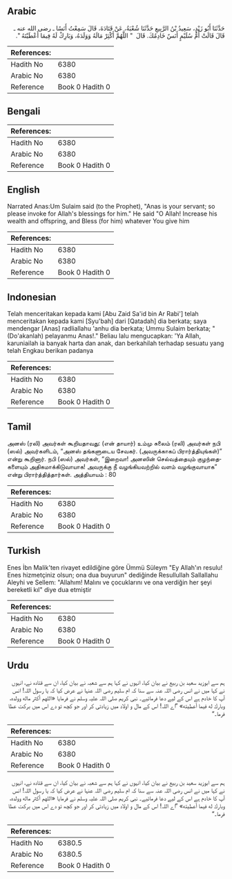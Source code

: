 ## Arabic


<div dir="rtl" lang="ar" style={{fontSize:'larger',backgroundColor:'#f8f9fa',padding:20}}>
حَدَّثَنَا أَبُو زَيْدٍ، سَعِيدُ بْنُ الرَّبِيعِ حَدَّثَنَا شُعْبَةُ، عَنْ قَتَادَةَ، قَالَ سَمِعْتُ أَنَسًا ـ رضى الله عنه ـ قَالَ قَالَتْ أُمُّ سُلَيْمٍ أَنَسٌ خَادِمُكَ‏.‏ قَالَ ‏ "‏ اللَّهُمَّ أَكْثِرْ مَالَهُ وَوَلَدَهُ، وَبَارِكْ لَهُ فِيمَا أَعْطَيْتَهُ ‏"‏‏.‏
</div>
<div style={{backgroundColor:'#f8f9fa',padding:20, marginBottom: 10}}><table> <thead> <tr> <th>References:</th> <th></th> </tr> </thead> <tbody><tr><td>Hadith No</td><td>6380</td></tr><tr><td>Arabic No</td><td>6380</td></tr><tr><td>Reference</td><td>Book 0 Hadith 0</td></tr></tbody></table></div>

## Bengali


<div dir="ltr" lang="bn" style={{fontSize:'larger',backgroundColor:'#f8f9fa',padding:20}}>

</div>
<div style={{backgroundColor:'#f8f9fa',padding:20, marginBottom: 10}}><table> <thead> <tr> <th>References:</th> <th></th> </tr> </thead> <tbody><tr><td>Hadith No</td><td>6380</td></tr><tr><td>Arabic No</td><td>6380</td></tr><tr><td>Reference</td><td>Book 0 Hadith 0</td></tr></tbody></table></div>

## English


<div dir="ltr" lang="en" style={{fontSize:'larger',backgroundColor:'#f8f9fa',padding:20}}>
Narrated Anas:Um Sulaim said (to the Prophet), "Anas is your servant; so please invoke for Allah's blessings for him." He said "O Allah! Increase his wealth and offspring, and Bless (for him) whatever You give him
</div>
<div style={{backgroundColor:'#f8f9fa',padding:20, marginBottom: 10}}><table> <thead> <tr> <th>References:</th> <th></th> </tr> </thead> <tbody><tr><td>Hadith No</td><td>6380</td></tr><tr><td>Arabic No</td><td>6380</td></tr><tr><td>Reference</td><td>Book 0 Hadith 0</td></tr></tbody></table></div>

## Indonesian


<div dir="ltr" lang="id" style={{fontSize:'larger',backgroundColor:'#f8f9fa',padding:20}}>
Telah menceritakan kepada kami [Abu Zaid Sa'id bin Ar Rabi'] telah menceritakan kepada kami [Syu'bah] dari [Qatadah] dia berkata; saya mendengar [Anas] radliallahu 'anhu dia berkata; Ummu Sulaim berkata; "(Do'akanlah) pelayanmu Anas!." Beliau lalu mengucapkan: 'Ya Allah, karuniailah ia banyak harta dan anak, dan berkahilah terhadap sesuatu yang telah Engkau berikan padanya
</div>
<div style={{backgroundColor:'#f8f9fa',padding:20, marginBottom: 10}}><table> <thead> <tr> <th>References:</th> <th></th> </tr> </thead> <tbody><tr><td>Hadith No</td><td>6380</td></tr><tr><td>Arabic No</td><td>6380</td></tr><tr><td>Reference</td><td>Book 0 Hadith 0</td></tr></tbody></table></div>

## Tamil


<div dir="ltr" lang="ta" style={{fontSize:'larger',backgroundColor:'#f8f9fa',padding:20}}>
அனஸ் (ரலி) அவர்கள் கூறியதாவது: (என் தாயார்) உம்மு சுலைம் (ரலி) அவர்கள் நபி (ஸல்) அவர்களிடம், “அனஸ் தங்களுடைய சேவகர். (அவருக்காகப் பிரார்த்தியுங்கள்)” என்று கூறினார். நபி (ஸல்) அவர்கள், “இறைவா! அனஸின் செல்வத்தையும் குழந்தைகளையும் அதிகமாக்கிடுவாயாக! அவருக்கு நீ வழங்கியவற்றில் வளம் வழங்குவாயாக” என்று பிரார்த்தித்தார்கள். அத்தியாயம் : 80
</div>
<div style={{backgroundColor:'#f8f9fa',padding:20, marginBottom: 10}}><table> <thead> <tr> <th>References:</th> <th></th> </tr> </thead> <tbody><tr><td>Hadith No</td><td>6380</td></tr><tr><td>Arabic No</td><td>6380</td></tr><tr><td>Reference</td><td>Book 0 Hadith 0</td></tr></tbody></table></div>

## Turkish


<div dir="ltr" lang="tr" style={{fontSize:'larger',backgroundColor:'#f8f9fa',padding:20}}>
Enes İbn Malik'ten rivayet edildiğine göre Ümmü Süleym "Ey Allah'ın resulu! Enes hizmetçiniz olsun; ona dua buyurun" dediğinde Resullullah Sallallahu Aleyhi ve Sellem: "Allahım! Malını ve çocuklarını ve ona verdiğin her şeyi bereketli kıl" diye dua etmiştir
</div>
<div style={{backgroundColor:'#f8f9fa',padding:20, marginBottom: 10}}><table> <thead> <tr> <th>References:</th> <th></th> </tr> </thead> <tbody><tr><td>Hadith No</td><td>6380</td></tr><tr><td>Arabic No</td><td>6380</td></tr><tr><td>Reference</td><td>Book 0 Hadith 0</td></tr></tbody></table></div>

## Urdu


<div dir="rtl" lang="ur" style={{fontSize:'larger',backgroundColor:'#f8f9fa',padding:20}}>
ہم سے ابوزید سعید بن ربیع نے بیان کیا، انہوں نے کہا ہم سے شعبہ نے بیان کیا، ان سے قتادہ نے، انہوں نے کہا میں نے انس رضی اللہ عنہ سے سنا کہ ام سلیم رضی اللہ عنہا نے عرض کیا کہ یا رسول اللہ! انس آپ کا خادم ہے اس کے لیے دعا فرمائیے۔ نبی کریم صلی اللہ علیہ وسلم نے فرمایا «اللهم أكثر ماله وولده،‏‏‏‏ وبارك له فيما أعطيته» ”اے اللہ! اس کے مال و اولاد میں زیادتی کر اور جو کچھ تو دے اس میں برکت عطا فرما۔“
</div>
<div style={{backgroundColor:'#f8f9fa',padding:20, marginBottom: 10}}><table> <thead> <tr> <th>References:</th> <th></th> </tr> </thead> <tbody><tr><td>Hadith No</td><td>6380</td></tr><tr><td>Arabic No</td><td>6380</td></tr><tr><td>Reference</td><td>Book 0 Hadith 0</td></tr></tbody></table></div>


<div dir="rtl" lang="ur" style={{fontSize:'larger',backgroundColor:'#f8f9fa',padding:20}}>
ہم سے ابوزید سعید بن ربیع نے بیان کیا، انہوں نے کہا ہم سے شعبہ نے بیان کیا، ان سے قتادہ نے، انہوں نے کہا میں نے انس رضی اللہ عنہ سے سنا کہ ام سلیم رضی اللہ عنہا نے عرض کیا کہ یا رسول اللہ! انس آپ کا خادم ہے اس کے لیے دعا فرمائیے۔ نبی کریم صلی اللہ علیہ وسلم نے فرمایا «اللهم أكثر ماله وولده،‏‏‏‏ وبارك له فيما أعطيته» ”اے اللہ! اس کے مال و اولاد میں زیادتی کر اور جو کچھ تو دے اس میں برکت عطا فرما۔“
</div>
<div style={{backgroundColor:'#f8f9fa',padding:20, marginBottom: 10}}><table> <thead> <tr> <th>References:</th> <th></th> </tr> </thead> <tbody><tr><td>Hadith No</td><td>6380.5</td></tr><tr><td>Arabic No</td><td>6380.5</td></tr><tr><td>Reference</td><td>Book 0 Hadith 0</td></tr></tbody></table></div>